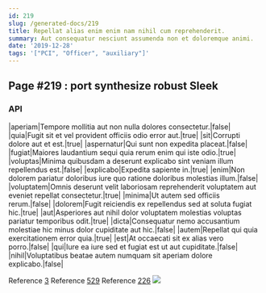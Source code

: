 ```yaml
---
id: 219
slug: /generated-docs/219
title: Repellat alias enim enim nam nihil cum reprehenderit.
summary: Aut consequatur nesciunt assumenda non et doloremque animi.
date: '2019-12-28'
tags: '["PCI", "Officer", "auxiliary"]'
---
```

<Partial />

## Page #219 : port synthesize robust Sleek
### API

|aperiam|Tempore mollitia aut non nulla dolores consectetur.|false|
|quia|Fugit sit et vel provident officiis odio error aut.|true|
|sit|Corrupti dolore aut et est.|true|
|aspernatur|Qui sunt non expedita placeat.|false|
|fugiat|Maiores laudantium sequi quia rerum enim qui iste odio.|true|
|voluptas|Minima quibusdam a deserunt explicabo sint veniam illum repellendus est.|false|
|explicabo|Expedita sapiente in.|true|
|enim|Non dolorem pariatur doloribus iure quo ratione doloribus molestias illum.|false|
|voluptatem|Omnis deserunt velit laboriosam reprehenderit voluptatem aut eveniet repellat consectetur.|true|
|minima|Ut autem sed officiis rerum.|false|
|dolorem|Fugit reiciendis ex repellendus sed at soluta fugiat hic.|true|
|aut|Asperiores aut nihil dolor voluptatem molestias voluptas pariatur temporibus odit.|true|
|dicta|Consequatur nemo accusantium molestiae hic minus dolor cupiditate aut hic.|false|
|autem|Repellat qui quia exercitationem error quia.|true|
|est|At occaecati sit ex alias vero porro.|false|
|qui|Iure ea iure sed et fugiat est ut aut cupiditate.|false|
|nihil|Voluptatibus beatae autem numquam sit aperiam dolore explicabo.|false|

Reference [3](/generated-docs/3)
Reference [529](/generated-docs/529)
Reference [226](/generated-docs/226)
![](/assets/cats-4.jpg)


